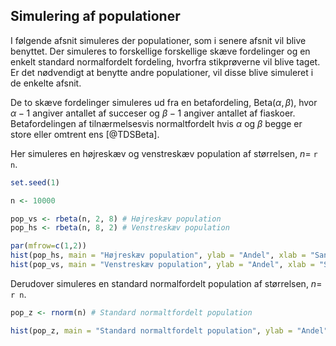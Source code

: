 ## Simulering af populationer
I følgende afsnit simuleres der populationer, som i senere afsnit vil blive benyttet. Der simuleres to forskellige forskellige skæve fordelinger og en enkelt standard normalfordelt fordeling, hvorfra stikprøverne vil blive taget. Er det nødvendigt at benytte andre populationer, vil disse blive simuleret i de enkelte afsnit.

De to skæve fordelinger simuleres ud fra en betafordeling, $\text{Beta}(\alpha, \beta)$, hvor $\alpha-1$ angiver antallet af succeser og $\beta-1$ angiver antallet af fiaskoer. Betafordelingen af tilnærmelsesvis normaltfordelt hvis $\alpha$ og $\beta$ begge er store eller omtrent ens [@TDSBeta].

Her simuleres en højreskæv og venstreskæv population af størrelsen, $n=$ ```r n```.


```r
set.seed(1)

n <- 10000

pop_vs <- rbeta(n, 2, 8) # Højreskæv population
pop_hs <- rbeta(n, 8, 2) # Venstreskæv population
```


```r
par(mfrow=c(1,2))
hist(pop_hs, main = "Højreskæv population", ylab = "Andel", xlab = "Sandsynlighed")
hist(pop_vs, main = "Venstreskæv population", ylab = "Andel", xlab = "Sandsynlighed")
```

Derudover simuleres en standard normalfordelt population af størrelsen, $n=$ ```r n```.

```r
pop_z <- rnorm(n) # Standard normaltfordelt population
```


```r
hist(pop_z, main = "Standard normaltfordelt population", ylab = "Andel", xlab = "Sandsynlighed")

```
